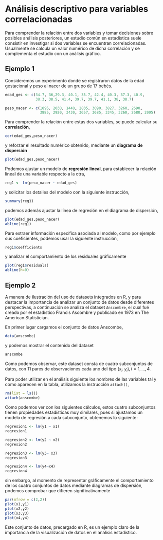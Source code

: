 # Análisis descriptivo para variables correlacionadas

Para comprender la relación entre dos variables y tomar decisiones sobre posibles análisis posteriores, un estudio común en estadística suele consistir en investigar si dos variables se encuentran correlacionadas. Usualmente se calcula un valor numérico de dicha correlación y se complementa el estudio con un análisis gráfico.

## Ejemplo 1

Consideremos un experimento donde se registraron datos de la edad gestacional y peso al nacer de un grupo de 17 bebés.

```r
edad_ges <- c(34.7, 36,29.3, 40.1, 35.7, 42.4, 40.3, 37.3, 40.9, 
              38.3, 38.5, 41.4, 39.7, 39.7, 41.1, 38, 38.7)

peso_nacer <- c(1895, 2030, 1440, 2835, 3090, 3827, 3260, 2690, 
                3885, 2920, 3430, 3657, 3685, 3345, 3260, 2680, 2005)
```

Para comprender la relación entre estas dos variables, se puede calcular su **correlación**,

```r
cor(edad_ges,peso_nacer)
```

y reforzar el resultado numérico obtenido, mediante un **diagrama de dispersión** 

```r
plot(edad_ges,peso_nacer)
```

Podemos ajustar un modelo de **regresión lineal**, para establecer la relación lineal de una variable respecto a la otra,

```r
reg1 <- lm(peso_nacer ~ edad_ges)
```

y solicitar los detalles del modelo con la siguiente instrucción,

```r
summary(reg1) 
```

podemos además ajustar la línea de regresión en el diagrama de dispersión,

```r
plot(edad_ges,peso_nacer)
abline(reg1)
```

Para extraer información específica asociada al modelo, como por ejemplo sus coeficientes, podemos usar la siguiente instrucción,

```r
reg1$coefficients
```

y analizar el comportamiento de los residuales gráficamente

```r
plot(reg1$residuals)
abline(h=0)
```


## Ejemplo 2

A manera de ilustración del uso de datasets integrados en R, y para destacar la importancia de analizar un conjunto de datos desde diferentes perspectivas, a  continuación se analiza el dataset `Anscombre`, el cual fué creado por el estadístico Francis Ascombre y publicado en 1973 en The American Statistician.

En primer lugar cargamos el conjunto de datos Anscombe,

```r
data(anscombe)
```

y podemos mostrar el contenido del dataset

```r
anscombe
```


Como podemos observar, este dataset consta de cuatro subconjuntos de datos, con 11 pares de observaciones cada uno del tipo $(x_i,y_i), i = 1, ..., 4$. 

Para poder utilizar en el análisis siguiente los nombres de las variables tal y como aparecen en la tabla, utilizamos la instrucción `attach()`,

```r
rm(list = ls())
attach(anscombe)
```


Como podemos ver con los siguientes cálculos, estos cuatro subconjuntos tienen propiedades estadísticas muy similares, pues si ajustamos un modelo de regresión a cada subconjunto, obtenemos lo siguiente:

```r
regresion1 <- lm(y1 ~ x1)
regresion1
```

```r
regresion2 <- lm(y2 ~ x2)
regresion2
```


```r
regresion3 <- lm(y3~ x3)
regresion3
```


```r
regresion4 <- lm(y4~x4)
regresion4
```


sin embargo, al momento de representar gráficamente el comportamiento de los cuatro conjuntos de datos mediante diagramas de dispersión, podemos comprobar que difieren significativamente 

```r
par(mfrow = c(2,2))
plot(x1,y1)
plot(x2,y2)
plot(x3,y3)
plot(x4,y4)
```


Este conjunto de datos, precargado en R, es un ejemplo claro de la importancia de la visualización de datos en el análisis estadístico.

